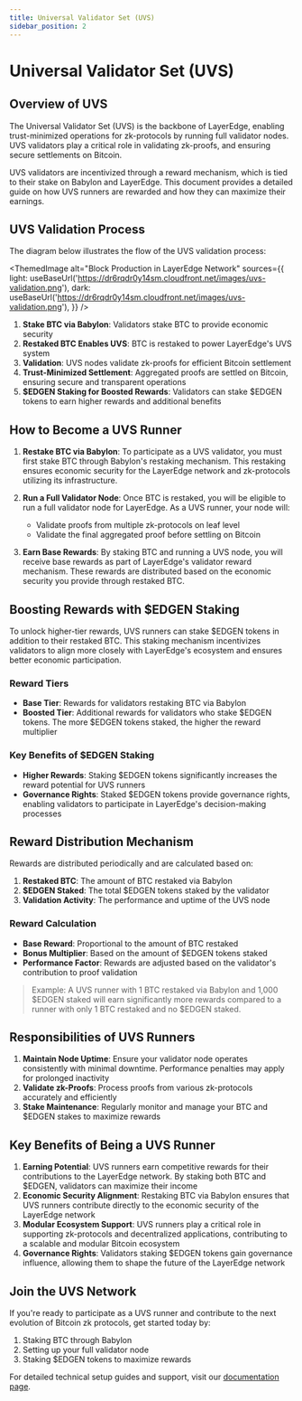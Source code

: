 ```yaml
---
title: Universal Validator Set (UVS)
sidebar_position: 2
---
```



# Universal Validator Set (UVS)

## Overview of UVS

The Universal Validator Set (UVS) is the backbone of LayerEdge, enabling trust-minimized operations for zk-protocols by running full validator nodes. UVS validators play a critical role in validating zk-proofs, and ensuring secure settlements on Bitcoin.

UVS validators are incentivized through a reward mechanism, which is tied to their stake on Babylon and LayerEdge. This document provides a detailed guide on how UVS runners are rewarded and how they can maximize their earnings.

## UVS Validation Process

The diagram below illustrates the flow of the UVS validation process:

<ThemedImage
  alt="Block Production in LayerEdge Network"
  sources={{
    light: useBaseUrl('https://dr6rqdr0y14sm.cloudfront.net/images/uvs-validation.png'),
    dark: useBaseUrl('https://dr6rqdr0y14sm.cloudfront.net/images/uvs-validation.png'),
  }}
/>

1. **Stake BTC via Babylon**: Validators stake BTC to provide economic security
2. **Restaked BTC Enables UVS**: BTC is restaked to power LayerEdge's UVS system
3. **Validation**: UVS nodes validate zk-proofs for efficient Bitcoin settlement
4. **Trust-Minimized Settlement**: Aggregated proofs are settled on Bitcoin, ensuring secure and transparent operations
5. **\$EDGEN Staking for Boosted Rewards**: Validators can stake $EDGEN tokens to earn higher rewards and additional benefits


## How to Become a UVS Runner

1. **Restake BTC via Babylon**: To participate as a UVS validator, you must first stake BTC through Babylon's restaking mechanism. This restaking ensures economic security for the LayerEdge network and zk-protocols utilizing its infrastructure.

2. **Run a Full Validator Node**: Once BTC is restaked, you will be eligible to run a full validator node for LayerEdge. As a UVS runner, your node will:
   * Validate proofs from multiple zk-protocols on leaf level
   * Validate the final aggregated proof before settling on Bitcoin

3. **Earn Base Rewards**: By staking BTC and running a UVS node, you will receive base rewards as part of LayerEdge's validator reward mechanism. These rewards are distributed based on the economic security you provide through restaked BTC.

## Boosting Rewards with $EDGEN Staking

To unlock higher-tier rewards, UVS runners can stake $EDGEN tokens in addition to their restaked BTC. This staking mechanism incentivizes validators to align more closely with LayerEdge's ecosystem and ensures better economic participation.

### Reward Tiers

* **Base Tier**: Rewards for validators restaking BTC via Babylon
* **Boosted Tier**: Additional rewards for validators who stake \$EDGEN tokens. The more \$EDGEN tokens staked, the higher the reward multiplier

### Key Benefits of \$EDGEN Staking

* **Higher Rewards**: Staking \$EDGEN tokens significantly increases the reward potential for UVS runners
* **Governance Rights**: Staked \$EDGEN tokens provide governance rights, enabling validators to participate in LayerEdge's decision-making processes

## Reward Distribution Mechanism

Rewards are distributed periodically and are calculated based on:

1. **Restaked BTC**: The amount of BTC restaked via Babylon
2. **\$EDGEN Staked**: The total \$EDGEN tokens staked by the validator
3. **Validation Activity**: The performance and uptime of the UVS node

### Reward Calculation

* **Base Reward**: Proportional to the amount of BTC restaked
* **Bonus Multiplier**: Based on the amount of $EDGEN tokens staked
* **Performance Factor**: Rewards are adjusted based on the validator's contribution to proof validation

> Example: A UVS runner with 1 BTC restaked via Babylon and 1,000 \$EDGEN staked will earn significantly more rewards compared to a runner with only 1 BTC restaked and no \$EDGEN staked.

## Responsibilities of UVS Runners

1. **Maintain Node Uptime**: Ensure your validator node operates consistently with minimal downtime. Performance penalties may apply for prolonged inactivity
2. **Validate zk-Proofs**: Process proofs from various zk-protocols accurately and efficiently
3. **Stake Maintenance**: Regularly monitor and manage your BTC and $EDGEN stakes to maximize rewards

## Key Benefits of Being a UVS Runner

1. **Earning Potential**: UVS runners earn competitive rewards for their contributions to the LayerEdge network. By staking both BTC and \$EDGEN, validators can maximize their income
2. **Economic Security Alignment**: Restaking BTC via Babylon ensures that UVS runners contribute directly to the economic security of the LayerEdge network
3. **Modular Ecosystem Support**: UVS runners play a critical role in supporting zk-protocols and decentralized applications, contributing to a scalable and modular Bitcoin ecosystem
4. **Governance Rights**: Validators staking \$EDGEN tokens gain governance influence, allowing them to shape the future of the LayerEdge network

## Join the UVS Network

If you're ready to participate as a UVS runner and contribute to the next evolution of Bitcoin zk protocols, get started today by:

1. Staking BTC through Babylon
2. Setting up your full validator node
3. Staking \$EDGEN tokens to maximize rewards

For detailed technical setup guides and support, visit our [documentation page](/docs/developer-guide/run-node/setup-guide). 